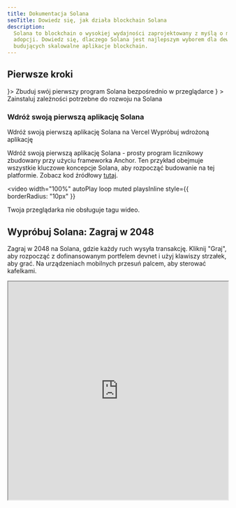 ```yaml
---
title: Dokumentacja Solana
seoTitle: Dowiedz się, jak działa blockchain Solana
description:
  Solana to blockchain o wysokiej wydajności zaprojektowany z myślą o masowej
  adopcji. Dowiedz się, dlaczego Solana jest najlepszym wyborem dla deweloperów
  budujących skalowalne aplikacje blockchain.
---
```


## Pierwsze kroki

<Cards>
  <Card title="Szybki start" href="/docs/intro/quick-start" icon={<Rocket />}>
    Zbuduj swój pierwszy program Solana bezpośrednio w przeglądarce
  </Card>
  <Card
    title="Konfiguracja lokalnego środowiska"
    href="/docs/intro/installation"
    icon={<Download />}
  >
    Zainstaluj zależności potrzebne do rozwoju na Solana
  </Card>
</Cards>

### Wdróż swoją pierwszą aplikację Solana

<Cards>
  <Card
    title="Wdróż na Vercel"
    href="https://vercel.com/new/clone?repository-url=https%3A%2F%2Fgithub.com%2Fsolana-developers%2Fanchor-web3js-nextjs&root-directory=frontend&demo-title=Anchor%20Web3.js%20Next.js%20Demo&demo-description=An%20example%20deployment%20of%20the%20Anchor%20Web3.js%20Next.js%20project.&demo-url=https%3A%2F%2Fanchor-web3js-nextjs.vercel.app%2F&project-name=anchor-web3js-nextjs&repository-name=anchor-web3js-nextjs"
  >
    Wdróż swoją pierwszą aplikację Solana na Vercel
  </Card>
  <Card
    title="Podgląd Vercel"
    href="https://anchor-web3js-nextjs-jade.vercel.app/"
  >
    Wypróbuj wdrożoną aplikację
  </Card>
</Cards>

Wdróż swoją pierwszą aplikację Solana - prosty program licznikowy zbudowany przy
użyciu frameworka Anchor. Ten przykład obejmuje wszystkie kluczowe koncepcje
Solana, aby rozpocząć budowanie na tej platformie. Zobacz kod źródłowy
[tutaj](https://github.com/solana-developers/anchor-web3js-nextjs).

<Accordions>
<Accordion title="Demo aplikacji">

<video
  width="100%"
  autoPlay
  loop
  muted
  playsInline
  style={{
    borderRadius: "10px"
  }}
>
  <source src="/assets/docs/counter.mp4" type="video/mp4" />
  Twoja przeglądarka nie obsługuje tagu wideo.
</video>

</Accordion>
</Accordions>

## Wypróbuj Solana: Zagraj w 2048

Zagraj w 2048 na Solana, gdzie każdy ruch wysyła transakcję. Kliknij "Graj", aby
rozpocząć z dofinansowanym portfelem devnet i użyj klawiszy strzałek, aby grać.
Na urządzeniach mobilnych przesuń palcem, aby sterować kafelkami.

<Accordions>
<Accordion title="Zagraj w Solana 2048">

<iframe
  src="https://solplay.de/solana-2048/"
  width="100%"
  height="500"
  style={{
    borderRadius: "12px",
    border: "2px solid rgba(0, 0, 0, 0.2)",
    maxWidth: "100%",
    minHeight: "300px",
    aspectRatio: "1"
  }}
  scrolling="no"
/>

</Accordion>
</Accordions>

Stworzone przez [Jonasa](https://x.com/SolPlay_jonas) z zespołu DevRel Fundacji
Solana.

## Rozpocznij naukę

Poznaj kluczowe koncepcje specyficzne dla rozwoju na Solana.

<Cards>
  <Card title="Konta" href="/docs/core/accounts">
    Jak Solana przechowuje dane
  </Card>
  <Card title="Opłaty na Solanie" href="/docs/core/fees">
    Koszty wysyłania transakcji na Solanie
  </Card>
  <Card title="Transakcje" href="/docs/core/transactions">
    Jak wchodzić w interakcje z siecią Solana
  </Card>
  <Card title="Programy" href="/docs/core/programs">
    Smart kontrakty na Solanie
  </Card>
  <Card title="Adresy pochodne programów" href="/docs/core/pda">
    Jak generować deterministyczne adresy
  </Card>
  <Card title="Wywołanie programu z innego programu" href="/docs/core/cpi">
    Jak wywołać jeden program z innego
  </Card>
</Cards>

### Programowanie po stronie klienta

Jeśli tworzysz aplikacje po stronie klienta, poniższe SDK stworzone przez
społeczność pomogą ci wchodzić w interakcje z siecią w popularnych językach:

| Język      | SDK                                                                                                                                         |
| ---------- | ------------------------------------------------------------------------------------------------------------------------------------------- |
| Rust       | [solana_sdk](https://docs.rs/solana-sdk/latest/solana_sdk/)                                                                                 |
| Typescript | [@solana/web3.js](https://github.com/anza-xyz/solana-web3.js)                                                                               |
| Python     | [solders](https://github.com/kevinheavey/solders)                                                                                           |
| Java       | [sava](https://sava.software) lub [solanaj](https://github.com/skynetcap/solanaj) lub [solana4j](https://github.com/LMAX-Exchange/solana4j) |
| C++        | [solcpp](https://github.com/mschneider/solcpp) lub [solana-c](https://github.com/VAR-META-Tech/solana-c-sdk)                                |
| Go         | [solana-go](https://github.com/gagliardetto/solana-go)                                                                                      |
| Kotlin     | [sol4k](https://github.com/sol4k/sol4k) lub [solanaKT](https://github.com/metaplex-foundation/SolanaKT)                                     |
| Dart       | [solana](https://github.com/espresso-cash/espresso-cash-public/tree/master/packages/solana)                                                 |
| C#         | [solnet](https://github.com/bmresearch/Solnet)                                                                                              |
| GdScript   | [godot](https://github.com/Virus-Axel/godot-solana-sdk/)                                                                                    |

## Uruchamianie walidatora

Dowiedz się, co jest potrzebne, aby obsługiwać walidator Solana i pomagać w
zabezpieczaniu sieci.

<Cards>
  <Card title="Walidatory" href="https://docs.anza.xyz/validator/anatomy">
    Pojedyncze węzły zabezpieczające sieć Solana
  </Card>
  <Card
    title="Wymagania systemowe"
    href="https://docs.anza.xyz/operations/requirements"
  >
    Zalecane wymagania sprzętowe i ilość SOL potrzebna do obsługi walidatora
  </Card>
  <Card
    title="Konfiguracja walidatora"
    href="https://docs.anza.xyz/operations/setup-a-validator"
  >
    Skonfiguruj walidator i połącz się z klastrem po raz pierwszy
  </Card>
</Cards>

## Uzyskiwanie wsparcia

Uzyskaj pomoc od społeczności Solana na
[Solana StackExchange](https://solana.stackexchange.com).
